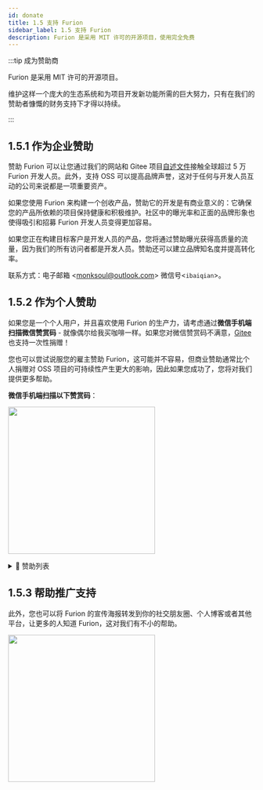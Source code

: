 ```yaml
---
id: donate
title: 1.5 支持 Furion
sidebar_label: 1.5 支持 Furion
description: Furion 是采用 MIT 许可的开源项目，使用完全免费
---
```



:::tip 成为赞助商

Furion 是采用 MIT 许可的开源项目。

维护这样一个庞大的生态系统和为项目开发新功能所需的巨大努力，只有在我们的赞助者慷慨的财务支持下才得以持续。

:::

## 1.5.1 作为企业赞助

赞助 Furion 可以让您通过我们的网站和 Gitee 项目[自述文件](https://gitee.com/dotnetchina/Furion)接触全球超过 5 万 Furion 开发人员。此外，支持 OSS 可以提高品牌声誉，这对于任何与开发人员互动的公司来说都是一项重要资产。

如果您使用 Furion 来构建一个创收产品，赞助它的开发是有商业意义的：它确保您的产品所依赖的项目保持健康和积极维护。社区中的曝光率和正面的品牌形象也使得吸引和招募 Furion 开发人员变得更加容易。

如果您正在构建目标客户是开发人员的产品，您将通过赞助曝光获得高质量的流量，因为我们的所有访问者都是开发人员。赞助还可以建立品牌知名度并提高转化率。

联系方式：电子邮箱 <<a href="mailto:monksoul@outlook.com" title="monksoul@outlook.com">monksoul@outlook.com</a>> 微信号<`ibaiqian`>。

## 1.5.2 作为个人赞助

如果您是一个个人用户，并且喜欢使用 Furion 的生产力，请考虑通过**微信手机端扫描微信赞赏码** - 就像偶尔给我买咖啡一样。如果您对微信赞赏码不满意，[Gitee](https://gitee.com/dotnetchina/Furion) 也支持一次性捐赠！

您也可以尝试说服您的雇主赞助 Furion，这可能并不容易，但商业赞助通常比个人捐赠对 OSS 项目的可持续性产生更大的影响，因此如果您成功了，您将对我们提供更多帮助。

**微信手机端扫描以下赞赏码**：

<p>
  <img src={useBaseUrl("img/support.png")} width="300" />
</p>

<details>
  <summary>💖 赞助列表</summary>
  <div>

注：排序按赞助顺序书写

| 赞助人昵称                     | 赞助金额（元）        | 附语                                                                     |
| ------------------------------ | --------------------- | ------------------------------------------------------------------------ |
| 🤴 爱吃油麦菜                  | **100**               | 感谢您的开源项目！                                                       |
| 👳‍♂️ 麦壳饼                      | **200**               | 感谢您的开源项目！                                                       |
| 👨 Sun                         | **100**               | 感谢您的开源项目！                                                       |
| 👶 d617617                     | **20**                | 感谢您的开源项目！                                                       |
| 👦 Diqiguoji008                | **16.66**             | 见贤思齐                                                                 |
| 👲 nodyang                     | **100**               | 感谢您的开源项目！                                                       |
| 👳‍♀️ mictxd                      | **100**               | 吹过的牛都实现。                                                         |
| 🧓 欧流全                      | **10**                | 希望将来超越 Spring                                                      |
| 👨‍⚕️ lionkon                     | **10**                | ...看了框架感觉拿来学习是很不错的...                                     |
| 😤 好人！                      | **10**                | Nice 的小僧，我们的 dotnetchina 马上火起来了                             |
| 😮 木木 Woody                  | **10**                | 感谢您的开源项目！                                                       |
| 😚 Joker Hou                   | **QQ 超级会员一个月** |                                                                          |
| 🤠 ccdfz                       | **QQ 专属红包 199**   |                                                                          |
| 🌝 天夫李总                    | **支付宝 6666**       | Furion 非常有意思，持续关注                                              |
| 😝 六尘子                      | **微信红包 199**      | 公司已经使用，小小敬意                                                   |
| 🤠 ccdfz                       | **QQ 专属红包 200**   | 赞助一根内存条                                                           |
| 🤑 邓亮灯                      | **28.88**             | 感谢您的开源项目！                                                       |
| 😬 天道酬勤                    | **微信二维码 188**    | 小小心意                                                                 |
| 🥰 却月居士                    | **QQ 专属红包 100**   | 恭喜发财                                                                 |
| 🤩 鲁旭                        | **100**               | 感谢您的开源项目！                                                       |
| 😬 散客行                      | **微信二维码 666**    | 终于找到一个不错的框架                                                   |
| 😌 本心                        | **100**               | 项目功能很强大                                                           |
| 🙆‍♂️ 毕业生                      | **100**               | 请你喝杯咖啡                                                             |
| 🦹‍♀️ 猪鼻子                      | **微信二维码 668**    | 好                                                                       |
| 🧟‍♂️ 明年·今日                   | **200**               | 使用的框架里最爽的，最理想的！加油                                       |
| 👨‍🎓 过去的过去                  | **50**                | 感谢您的开源项目！                                                       |
| 👨‍🔧 万里兮                      | **100**               | 新公司的第一个项目从 Furion 开始                                         |
| 👴 Muphalem                    | **20**                | 很热心很亲切的开发者，加油！                                             |
| 💂‍♂️ 吃锅巴的码农                | **微信二维码 500**    | 就冲你的文档写得好！                                                     |
| 🤴 三重罗生门                  | **微信红包 200**      | 下次烤鱼你请！                                                           |
| 🤵 李涛                        | **10**                | 加油，我们看到了 dotnet 美好的明天 :)                                    |
| 😂 !@#$%^&                     | **QQ 专属红包 100**   | 刚接触 furion，文档真棒                                                  |
| 😵 李斌                        | **20**                | 看到一个不错的框架，学习学习，感谢作者的无私奉献                         |
| 😞 逞强                        | **QQ 专属红包 20**    | 恭喜发财                                                                 |
| 🤒 顾锦松                      | **QQ 专属红包 200**   | 期待文档完成时候                                                         |
| 🧟‍♀️ 哈哈                        | **微信赞赏码 1000**   | 点赞作者！                                                               |
| 🍍 Z                           | **微信赞赏码 100**    | 恭喜孩子诞生，谢谢大佬                                                   |
| 🍲 海涛                        | **50**                | 恭喜                                                                     |
| 😣 h                           | **微信赞赏码 100**    | qq82683656                                                               |
| 👱‍♀️ 冷大大                      | **微信赞赏码 100**    | 加快文档和教学补充哦，另外需要钉钉群，平常不用 QQ                        |
| 👜 腾坤                        | **微信赞赏码 10**     | 感谢您的开源项目，QQ:565728589                                           |
| 🚆 文耶耶                      | **微信赞赏码 10**     | 很棒                                                                     |
| 🎟 Cynthiax                     | **微信转账 5000**     | 一路看着过来，小小心意                                                   |
| 🥴 一花一世界                  | **微信赞赏码 10**     | 感谢开源，感谢持续更新                                                   |
| 🥪 。                          | **微信赞赏码 2**      | 感谢                                                                     |
| 🎄                             | **微信赞赏码 20**     | 感谢你的开源项目                                                         |
| 🍖 班卓                        | **微信赞赏码 9.9**    | 新年快乐                                                                 |
| 🥖 雨天裸奔的猫                | **微信赞赏码 10**     | 加油！好东西，期待更多新特性                                             |
| 🍖 班卓                        | **微信赞赏码 9.9**    | 加个鸡腿                                                                 |
| 🍘 Egota Tiya                  | **微信赞赏码 6.66**   | 真的不错，准备使用这个框架                                               |
| 🤩 李氏天下                    | **微信赞赏码 200**    | 坚持下去                                                                 |
| 🎗 Trube                        | **微信赞赏码 200**    | 感恩                                                                     |
| 🧦 不长胡子的毛                | **微信赞赏码 100**    | Fur                                                                      |
| 👓 醉酒码农                    | **微信赞赏码 1000**   | 单次只能赞助 200，捐赠 5 次，支持 Furion                                 |
| 😢 XIUXIN                      | **微信赞赏码 20**     | 谢大佬，春天里的第一杯奶茶                                               |
| 👩‍🦳 吴鹏                        | **微信赞赏码 100**    | 感谢这么好的框架和文档                                                   |
| 🧔 Symmmee                     | **QQ 专属红包 20**    | 太牛了                                                                   |
| 🤴 隐居~~~                     | **QQ 专属红包 100**   | 支持一下吧                                                               |
| 👵 饭粥                        | **微信赞赏码 66**     | 6666666666                                                               |
| 🎭 Free                        | **微信赞赏码 20**     | 感谢开源。比较敬业的架构师，支持一下                                     |
| 👑 时不待我                    | **微信赞赏码 50**     | 请你喝咖啡                                                               |
| 😋 Eway5                       | **微信赞赏码 99**     | 找 abp 搜到 Furion 的，没想到国内有这么优秀的贡献者                      |
| 🍛 吃瓜青蛙                    | **微信赞赏码 100**    | 加油，点赞                                                               |
| 👩‍🎤 陈启表                      | **微信赞赏码 100**    | 敬佩开源，希望能成为未来.NET 项目框架之星！！                            |
| 👨‍🔧 sunshuaize                  | **100**               | 感谢您的开源项目！                                                       |
| 🚍 淘小涛                      | **10**                | 略尽绵薄之力，加油~大家                                                  |
| 🍖 常松                        | **微信赞赏码 100**    | 开源不易，感谢您的开源                                                   |
| 🍙 种一抹馨香                  | **微信赞赏码 50**     | 每次犯低级错误问你，都很耐心解答                                         |
| 😐 Ray                         | **微信赞赏码 8.88**   | ray@wwads.cn 求合作                                                      |
| 😁 王歆                        | **微信赞赏码 10**     | 略表心意，希望你的教程早些出来                                           |
| 🧶 Mark                        | **微信赞赏码 166**    |                                                                          |
| 🎡 顾龙飞                      | **10**                | 感谢你的开源项目                                                         |
| 🎏 石头                        | **微信赞赏码 20**     | 加油，给力                                                               |
| 😣 慢慢                        | **微信赞赏码 100**    | 学习学习，挺好的架构                                                     |
| 🎊 Minhoz                      | **微信赞赏码 8**      | Furion 必火，大势所趋                                                    |
| 🏹 瓯印软件                    | **88.88**             | 感谢你的开源项目                                                         |
| 🤩 独、特                      | **10**                | 希望越来越好                                                             |
| 🧵                             | **微信赞赏码 20**     |                                                                          |
| 👸 李孟良                      | **微信赞赏码 100**    | 支持开源，感谢付出                                                       |
| 🥰 易旭锋                      | **微信赞赏码 50**     |                                                                          |
| 😆 liupan                      | **微信赞赏码 200**    |                                                                          |
| 😏 君临天下                    | **微信赞赏码 20**     |                                                                          |
| 🎉 海绵                        | **微信赞赏码 100**    | 大佬加油                                                                 |
| 🎊 好名字                      | **微信赞赏码 10**     | 希望尽快使用上 Furion 全家桶                                             |
| 🤗 A.LO                        | **微信赞赏码 100**    | wash 3rd foot only                                                       |
| 🤣 朱鹏程                      | **微信赞赏码 50**     | 午夜小精灵                                                               |
| 😉 空问                        | **微信赞赏码 50**     | 加油，感谢！                                                             |
| 😃 某人                        | **微信赞赏码 50**     | 大佬，喝阔落                                                             |
| 😃 june                        | **微信赞赏码 10**     | june-WHQ                                                                 |
| 😃 A.Mr 厘米                   | **微信赞赏码 101**    | 加油！                                                                   |
| 😃 大漠胡杨                    | **微信赞赏码 50**     | 再接再厉                                                                 |
| 😃 Anybody                     | **微信赞赏码 1000**   | 坚持下去                                                                 |
| 😃 听风                        | **微信赞赏码 200**    |                                                                          |
| 🌝 dZhang Davil                | **支付宝 10000**      | great project.                                                           |
| 🌝 aifie                       | **50**                | YYDS，佩服，感谢您的开源项目！                                           |
| 🌝 🎄++                        | **微信赞赏码 10**     | 正在学习中，大佬加油！                                                   |
| 🌝 无服务                      | **微信赞赏码 20**     | 感谢你的开源项目                                                         |
| 🌝 铭                          | **微信赞赏码 10**     |                                                                          |
| 🌝 生旦净末丑                  | **微信赞赏码 200**    | 加油，666                                                                |
| 🌝 Mog                         | **微信赞赏码 50**     | 挺好用的                                                                 |
| 🌝 其实 °                      | **微信赞赏码 20**     | 事件总线太好用了                                                         |
| 🌝 SU                          | **微信赞赏码 10**     | 功能强度大，持续关注                                                     |
| 🌝                             | **微信赞赏码 100**    | 项目挺好！                                                               |
| 🌝 M                           | **微信赞赏码 10**     | 希望国货崛起                                                             |
| 🌝 EE                          | **微信赞赏码 20**     | 感谢那么棒的项目                                                         |
| 🌝 陈春胜                      | **微信赞赏码 20**     | 浪里星辰                                                                 |
| 🌝 whd                         | **微信赞赏码 200**    | 支持                                                                     |
| 🌝 Dong                        | **微信赞赏码 20**     | 感谢开源，聊表心意！                                                     |
| 🌝 琳琅水月                    | **微信赞赏码 100**    | 非常棒。省时省力。持续关注！                                             |
| 🌝 种花家村长                  | **微信赞赏码 20**     | 希望事件总线优化一下性能                                                 |
| 🌝 刘强                        | **微信赞赏码 200**    | 感谢开源！期待更好的未来！                                               |
| 🌝 刘强                        | **微信转账 1000**     | 请兄弟们吃顿饭                                                           |
| 🌝 芝麻芯                      | **微信赞赏码 100**    | 初学者，感谢让我们能专注于业务                                           |
| 🌝 june                        | **微信赞赏码 10**     | june-WHQ                                                                 |
| 🌝 jamie                       | **微信赞赏码 10**     | 感谢无私奉献，收获满满                                                   |
| 🌝 君子兰                      | **微信赞赏码 20**     | NET 开发者加油~                                                          |
| 🌝 王雾                        | **微信赞赏码 20**     | 希望 Furion 越来越好                                                     |
| 🌝 李孟良                      | **微信赞赏码 100**    | Furion 越来越好 赞                                                       |
| 🌝 黄                          | **微信赞赏码 100**    | 感谢你的开源项目                                                         |
| 🌝 HOMING_HNLY                 | **微信赞赏码 10**     | 感谢开源，敬佩持之以恒的更新！                                           |
| 🌝 Xukaige                     | **微信赞赏码 5**      | 钱虽少，一片心意，加油                                                   |
| 🌝 快乐的小帅哥                | **微信赞赏码 20**     | 支持一下，基础功能不错，节省开发时间                                     |
| 🌝 TR                          | **微信赞赏码 10**     | 很赞，小小的支持一下开源上项目！                                         |
| 🚍 wangshiqiao125              | **10**                | 感谢您的开源项目！                                                       |
| 🚍 Xukaige                     | **微信赞赏码 5**      | 钱虽少，一片心意，加油。                                                 |
| 🚍 Coder_Army                  | **50**                | 感谢您的开源项目！和尚辛苦啦                                             |
| 🚍 fujin                       | **微信赞赏码 166.66** | 感谢开源。                                                               |
| 🚍 木三科技-软件开发           | **微信赞赏码 66.66**  | Furion 很强大，公司已开始使用，感谢开源。                                |
| 🚍 dd                          | **微信赞赏码 50**     | 感谢您的开源项目!                                                        |
| 🚍 chenYuAn                    | **微信赞赏码 10**     | 感谢您的开源项目！                                                       |
| 🚍 keni                        | **微信赞赏码 20**     | 很棒，要是有纯英文版的更容易推广                                         |
| 🚍 Talk is cheap               | **微信赞赏码 30**     | 感谢大佬无私奉献，文档细致全面，乃我辈典范                               |
| 🚍 李涛                        | **微信赞赏码 20**     | 感谢您的开源项目，一直在使用                                             |
| 🚍 七色**^\_^**                | **微信赞赏码 100**    | 坚持下去，我是你的铁杆粉丝                                               |
| 🚍 鱼                          | **微信赞赏码 50**     | 桂电鱼                                                                   |
| 🚍 文林                        | **50**                | 感谢您的开源项目                                                         |
| 🚍 AndyLi                      | **微信赞赏码 100**    | 让.NET 开发更简单，更通用，更流行。                                      |
| 🚍 未来                        | **微信赞赏码 20**     | 从 20 年开始用到现在，感谢付出                                           |
| 🚍 许云                        | **微信赞赏码 100**    | 我还没有开始用，不管行不行，先赞助一下。                                 |
| 🚍 王韩广                      | **100**               | 感谢您的开源项目，若有官方群请私信我，谢谢！                             |
| 🚍 辉                          | **微信赞赏码 50**     | 感谢                                                                     |
| 🚍 with you                    | **微信赞赏码 20**     | 感谢!                                                                    |
| 🚍 蒋状先生                    | **微信赞赏码 99**     |                                                                          |
| 🚍 江左梅郎-工作在浏览器上的人 | **微信赞赏码 10**     | 谢谢，公司做项目里用到了这个框架                                         |
| 🚍 Bai Jianlong                | **微信赞赏码 20**     |                                                                          |
| 🚍 写意                        | **微信赞赏码 100**    | 很好的框架，文档丰富                                                     |
| 🚍                             | **微信赞赏码 10**     | 我打不开 app 下载链接                                                    |
| 🚍 木偶                        | **微信赞赏码 100**    | 偶然看到，个人开源，实属不易 👍！加油！                                  |
| 🚍 九九八十二                  | **微信赞赏码 99**     | 加油                                                                     |
| 🚍 !                           | **微信赞赏码 50**     | 给大佬上水                                                               |
| 🚍 with you                    | **微信赞赏码 20**     | 谢谢大佬                                                                 |
| 🚍 我口说我心                  | **微信赞赏码 50**     | 希望好的框架能一直持续下去                                               |
| 🚍 Coder                       | **微信赞赏码 100**    | 感谢大佬记得我！真心祝福你更好                                           |
| 🚍 小何                        | **微信赞赏码 20**     | 非常好的框架，帮大忙了                                                   |
| 🚍 哆哆                        | **微信赞赏码 100**    | 大佬的技术数一数二，大佬的精神万中无一                                   |
| 🚍 易留洋                      | **微信赞赏码 30**     | 加油 开源不易                                                            |
| 🚍 talent-tan                  | **500**               | 祝陈总的 Furion 越来越好！                                               |
| 🚍 千金万码                    | **2**                 | 感谢您的开源项目，希望你继续加油，我只是一个学生，贡献出我的一份绵薄之力 |
| 🚍 helf                        | **微信赞赏码 1**      |                                                                          |
| 🚍 yanqi                       | **微信赞赏码 20**     | 感谢开源                                                                 |
| 🚍 蒋状先生                    | **微信赞赏码 66**     |                                                                          |
| 🚍 天下无双                    | **微信赞赏码 20**     | 感谢你的无私奉献，请你喝奶茶                                             |
| 🚍 脚.icon                     | **微信赞赏码 50**     | 感谢您的开源项目，谢谢！                                                 |
| 🚍                             | **微信赞赏码 18.88**  | 不做白嫖党。不多买杯奶茶解渴                                             |
| 🚍 兰亭方叙                    | **微信赞赏码 20**     | 感谢开源，一杯奶茶奉上                                                   |
| 🚍 Mog                         | **微信赞赏码 50**     | good                                                                     |
| 🚍 發                          | **微信赞赏码 1**      | furion!                                                                  |
| 🚍 海纳百川                    | **微信赞赏码 20**     | 加油(●'◡'●)                                                              |
| 🚍 鹿                          | **微信赞赏码 50**     | 继续加油，请作者喝杯咖啡                                                 |
| 🚍 海鸥                        | **微信赞赏码 100**    | 我是海鸥，也在中山工作                                                   |
| 🚍 asplx                       | **10**                | 感谢您的开源项目                                                         |
| 🚍                             | **微信赞赏码 20**     | 大佬喝杯咖啡                                                             |
| 🚍 null                        | **微信赞赏码 20**     |                                                                          |
| 🚍 天空                        | **微信赞赏码 200**    | 感谢开源!                                                                |
| 🚍 panda                       | **微信赞赏码 66.66**  | 喝咖啡                                                                   |
| 🚍 谭 qijiang scada            | **微信赞赏码 10**     |                                                                          |
| 🚍 国东                        | **微信赞赏码 50**     | furion yyds                                                              |
| 🚍 MonstorUncle                | **微信赞赏码 50**     | 感谢大佬,支持一下                                                        |
| 🚍 Xpovoc                      | **微信赞赏码 1**      | angelshaka                                                               |
| 🚍 晓宇                        | **微信赞赏码 66.66**  | 老大辛苦。请喝茶。                                                       |
| 🚍 刘金岩                      | **微信赞赏码 36.00**  | 加油，要不改成会员形式也行，开个知识星球                                 |
| 🚍 tiny                        | **微信赞赏码 16.66**  | 感谢您的开源项目，学到了很多！                                           |
| 🚍 一路向前                    | **微信赞赏码 50**     | 非常好用，希望您长期维护                                                 |
| 🚍 老隋                        | **微信赞赏码 50**     | 喜欢快速开发，方便加个微信                                               |
| 🚍 iknow                       | **微信赞赏码 20**     | 感谢，共勉                                                               |
| 🚍 蒋状先生                    | **微信赞赏码 66**     |                                                                          |
| 🚍 ToT                         | **微信赞赏码 10**     | 千言万语，感谢有你                                                       |
| 🚍 iknow                       | **微信赞赏码 50**     | 加油，期待 v5                                                            |
| 🚍 Pray（22 点睡觉）           | **微信赞赏码 10**     | 小僧牛逼！                                                               |
| 🚍 松鼠                        | **微信赞赏码 20**     | 恭喜 Furion v5 发版成功                                                  |
| 🚍 Vampire                     | **微信赞赏码 18**     | 大佬我爱你                                                               |
| 🚍 erwa.cn                     | **10**                | 感谢您的开源项目。                                                       |
| 🚍 沐雨乘风                    | **微信赞赏码 66**     | 感谢有你，越来越好用了。                                                 |
| 🚍 hg                          | **微信赞赏码 50**     | 文档详细，十分难得，大佬加油！                                           |
| 🚍 王华伟                      | **微信赞赏码 10**     | 加油，刚学习中                                                           |
| 🚍 roleya                      | **50**                | 略尽微博之力，希望这么优秀的项目能长期做下去                             |
| 🚍 随运而安                    | **微信赞赏码 50**     | 期待更美好的前行，加油！向你学习                                         |
| 🚍 五块四                      | **微信赞赏码 20**     | 一路向北笑嘻嘻                                                           |
| 🚍 🐮                          | **微信赞赏码 6**      | 感谢开源                                                                 |
| 🚍 清子                        | **1**                 | 感谢您的开源项目！                                                       |
| 🚍 MCYQ                        | **微信赞赏码 100**    | 一点心意，感谢和尚                                                       |
| 🚍 Hans                        | **微信赞赏码 10**     | 辛苦                                                                     |

  </div>
</details>

## 1.5.3 帮助推广支持

此外，您也可以将 Furion 的宣传海报转发到你的社交朋友圈、个人博客或者其他平台，让更多的人知道 Furion，这对我们有不小的帮助。

<p>
  <img src={useBaseUrl("img/Furion_Share.png")} width="300" />
</p>
